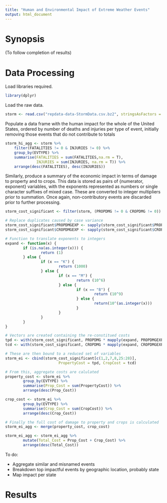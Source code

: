 ```yaml
---
title: "Human and Environmental Impact of Extreme Weather Events"
output: html_document
---
```


Synopsis
========

(To follow completion of results)

Data Processing
===============
Load libraries required.
```r
library(dplyr)
```


Load the raw data.
```r
storm <- read.csv("repdata-data-StormData.csv.bz2", stringsAsFactors = FALSE)
```

Populate a data frame with the human impact for the whole of the United States, 
ordered by number of deaths and injuries per type of event, initially removing 
those events that do not contribute to totals
```r
storm_hi_agg <- storm %>%
    filter(FATALITIES != 0 & INJURIES != 0) %>%
    group_by(EVTYPE) %>%
    summarise(FATALITIES = sum(FATALITIES,na.rm = T), 
              INJURIES = sum(INJURIES, na.rm = T)) %>%
    arrange(desc(FATALITIES), desc(INJURIES))
```

Similarly, produce a summary of the economic impact in terms of damage to 
property and to crops. This data is stored as pairs of {numerator, exponent} 
variables, with the exponents represented as numbers or single character 
suffixes of mixed case. These are converted to integer multipliers prior to 
summation. Once again, non-contributory events are discarded prior to further 
processing.
```r

storm_cost_significant <- filter(storm, (PROPDMG != 0 & CROPDMG != 0))

# Replace duplicates caused by case variance
storm_cost_significant$PROPDMGEXP <- sapply(storm_cost_significant$PROPDMGEXP,toupper)
storm_cost_significant$CROPDMGEXP <- sapply(storm_cost_significant$CROPDMGEXP,toupper)

# Function to translate exponents to integers
expand <- function(x) {
        if (is.na(as.integer(x))) {
                return (1)
        } else {
                if (x == "K") {
                        return (1000)
                } else {
                        if (x == "M") {
                                return (10^6)
                        } else {
                                if (x == "B") {
                                        return (10^9)
                                } else {
                                        return(10^(as.integer(x)))
                                }
                        }
                }
        }
}

# Vectors are created containing the re-constitued costs
tpd <- with(storm_cost_significant, PROPDMG * mapply(expand, PROPDMGEXP))
tcd <- with(storm_cost_significant, CROPDMG * mapply(expand, CROPDMGEXP))

# These are then bound to a reduced set of variables
storm_ei <- cbind(storm_cost_significant[c(1,2,7,8,25:28)], 
                        PropertyCost = tpd, CropCost = tcd)

# From this, aggregate costs are calulated
property_cost <- storm_ei %>%
        group_by(EVTYPE) %>%
        summarise(Prop_Cost = sum(PropertyCost)) %>%
        arrange(desc(Prop_Cost))

crop_cost <- storm_ei %>%
        group_by(EVTYPE) %>%
        summarise(Crop_Cost = sum(CropCost)) %>%
        arrange(desc(Crop_Cost))

# Finally the full cost of damage to property and crops is calculated
storm_ei_agg <- merge(property_cost, crop_cost)

storm_ei_agg <- storm_ei_agg %>%
        mutate(Total_Cost = Prop_Cost + Crop_Cost) %>%
        arrange(desc(Total_Cost))
```

To do:

 - Aggregate similar and misnamed events
 - Breakdown top impactful events by geographic location, probably state
 - Map impact per state
 
Results
=======